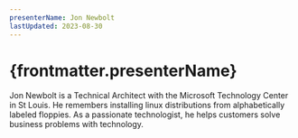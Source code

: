 ```yaml
---
presenterName: Jon Newbolt
lastUpdated: 2023-08-30
---
```


# {frontmatter.presenterName}
Jon Newbolt is a
Technical Architect with the Microsoft Technology Center in St
Louis. He remembers installing linux distributions from
alphabetically labeled floppies. As a passionate technologist, he
helps customers solve business problems with technology.
